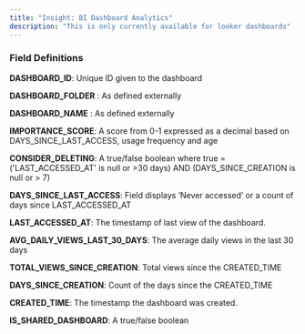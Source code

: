 ```yaml
---
title: "Insight: BI Dashboard Analytics"
description: "This is only currently available for looker dashboards"
---
```


### Field Definitions

**DASHBOARD\_ID**: Unique ID given to the dashboard 

**DASHBOARD\_FOLDER** : As defined externally 

**DASHBOARD\_NAME** : As defined externally

**IMPORTANCE\_SCORE**: A score from 0-1 expressed as a decimal based on DAYS\_SINCE\_LAST\_ACCESS, usage frequency and age 

**CONSIDER\_DELETING**: A true/false boolean where true = ('LAST\_ACCESSED\_AT' is null or >30 days) AND (DAYS\_SINCE\_CREATION is null or > 7)

**DAYS\_SINCE\_LAST\_ACCESS**: Field displays ‘Never accessed’ or a count of days since LAST\_ACCESSED\_AT

**LAST\_ACCESSED\_AT**: The timestamp of last view of the dashboard.

**AVG\_DAILY\_VIEWS\_LAST\_30\_DAYS**: The average daily views in the last 30 days

**TOTAL\_VIEWS\_SINCE\_CREATION**: Total views since the CREATED\_TIME

**DAYS\_SINCE\_CREATION**: Count of the days since the CREATED\_TIME

**CREATED\_TIME**: The timestamp the dashboard was created. 

**IS\_SHARED\_DASHBOARD**: A true/false boolean